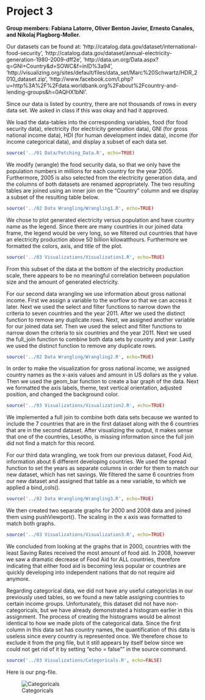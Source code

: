 Project 3
====
**Group members: Fabiana Latorre, Oliver Benton Javier, Ernesto Canales, and Nikolaj Plagborg-Moller.**  
  
Our datasets can be found at: 
'http://catalog.data.gov/dataset/international-food-security',
'http://catalog.data.gov/dataset/annual-electricity-generation-1980-2009-dff2e',
'http://data.un.org/Data.aspx?q=GNI+Country&d=SOWC&f=inID%3a94',
'http://visualizing.org/sites/default/files/data_set/Marc%20Schwartz/HDR_2010_dataset.zip',
'http://www.facebook.com/l.php?u=http%3A%2F%2Fdata.worldbank.org%2Fabout%2Fcountry-and-lending-groups&h=0AQHX1bNI'.
  
Since our data is listed by country, there are not thousands of rows in every data set. We asked in class if this was okay and had it approved.
  
We load the data-tables into the corresponding variables, food (for food security data), electricity (for electricity generation data), GNI (for gross national income data), HDI (for human development index data), income (for income categorical data), and display a subset of each data set.
  
```r
source('../01 Data/Fetching_Data.R', echo=TRUE)
```
  
We modify (wrangle) the food security data, so that we only have the population numbers in millions for each country for the year 2005. Furthermore, 2005 is also selected from the electricity generation data, and the columns of both datasets are renamed appropriately. The two resulting tables are joined using an inner join on the "Country" column and we display a subset of the resulting table below.
  
```r
source('../02 Data Wrangling/Wrangling1.R', echo=TRUE)
```

We chose to plot generated electricity versus population and have country name as the legend. Since there are many countries in our joined data frame, the legend would be very long, so we filtered out countries that have an electricity production above 50 billion kilowatthours. Furthermore we formatted the colors, axis, and title of the plot.
  
```r
source('../03 Visualizations/Visualization1.R', echo=TRUE)
```

From this subset of the data at the bottom of the electricity production scale, there appears to be no meaningful correlation between population size and the amount of generated electricity.

For our second data wrangling we use information about gross national income. First we assign a variable to the worflow so that we can access it later. Next we used the select and filter functions to narrow down the criteria to seven countries and the year 2011. After we used the distinct function to remove any duplicate rows. Next, we assigned another variable for our joined data set. Then we used the select and filter functions to narrow down the criteria to six countries and the year 2011. Next we used the full_join function to combine both data sets by country and year. Lastly we used the distinct function to remove any duplicate rows.

```r
source('../02 Data Wrangling/Wrangling2.R', echo=TRUE)
```
  
In order to make the visualization for gross national income, we assigned country names as the x-axis values and amount in US dollars as the y value. Then we used the geom_bar function to create a bar graph of the data. Next we formatted the axis labels, theme, text vertical orientation, adjusted position, and changed the background color.
  
```r
source('../03 Visualizations/Visualization2.R', echo=TRUE)
```
  
We implemented a full join to combine both data sets because we wanted to include the 7 countries that are in the first dataset along with the 6 countries that are in the second dataset. After visualizing the output, it makes sense that one of the countries, Lesotho, is missing information since the full join did not find a match for this record.

For our third data wrangling, we took from our previous dataset, Food Aid, information about 6 different developing countries. We used the spread function to set the years as separate columns in order for them to match our new dataset, which has net savings. We filtered the same 6 countries from our new dataset and assigned that table as a new variable, to which we applied a bind_cols().
  
```r
source('../02 Data Wrangling/Wrangling3.R', echo=TRUE)
```
  
We then created two separate graphs for 2000 and 2008 data and joined them using pushViewport(). The scaling in the x axis was formatted to match both graphs.
  
```r
source('../03 Visualizations/Visualization3.R', echo=TRUE)
```
  
We concluded from looking at the graphs that in 2000, countries with the least Saving Rates received the most amount of food aid. In 2008, however we saw a dramatic decrease of Food Aid for ALL countries, therefore indicating that either food aid is becoming less popular or countries are quickly developing into independent nations that do not require aid anymore.

Regarding categorical data, we did not have any useful categoriclas in our previously used tables, so we found a new table assigning countries to certain income groups. Unfortunately, this dataset did not have non-categoricals, but we have already demonstrated a histogram earlier in this assignment. The process of creating the histograms would be almost identical to how we made plots of the categorical data. Since the first column in this data set has country names, the quantification of this data is useless since every country is represented once. We therefore chose to exclude it from the png file, but it still appears by itself below since we could not get rid of it by setting "echo = false"" in the source command.

```r
source('../03 Visualizations/Categoricals.R', echo=FALSE)
```
  
Here is our png-file.
  
![Categoricals](../categoricals.png)